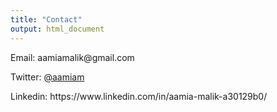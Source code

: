 ```yaml
---
title: "Contact"
output: html_document
---
```


Email: aamiamalik@gmail.com

Twitter: <a href="https://twitter.com/aamia_m">@aamiam</a>

Linkedin: https://www.linkedin.com/in/aamia-malik-a30129b0/




